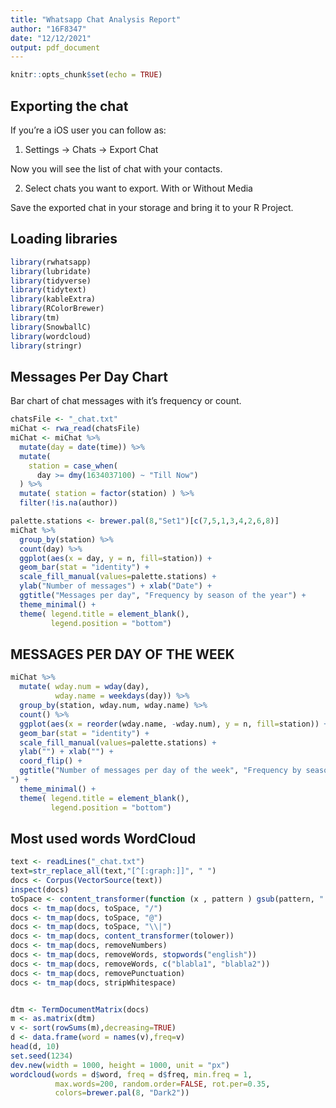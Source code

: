 ---
title: "Whatsapp Chat Analysis Report"
author: "16F8347"
date: "12/12/2021"
output: pdf_document
---

```{r setup, include=FALSE}
knitr::opts_chunk$set(echo = TRUE)
```

## Exporting the chat

If you're a iOS user you can follow as:

1. Settings -> Chats -> Export Chat

Now you will see the list of chat with your contacts.

2. Select chats you want to export.
With or Without Media

Save the exported chat in your storage and bring it to your R Project.

## Loading libraries

```{r message=FALSE, warning=FALSE}
library(rwhatsapp)
library(lubridate)
library(tidyverse)
library(tidytext)
library(kableExtra)
library(RColorBrewer)
library(tm)
library(SnowballC)
library(wordcloud)
library(stringr)

```

## Messages Per Day  Chart
Bar chart of chat messages with it's frequency or count.

```{r message=FALSE, warning=FALSE}
chatsFile <- "_chat.txt"
miChat <- rwa_read(chatsFile)
miChat <- miChat %>% 
  mutate(day = date(time)) %>% 
  mutate(
    station = case_when(
      day >= dmy(1634037100) ~ "Till Now")
  ) %>% 
  mutate( station = factor(station) ) %>% 
  filter(!is.na(author))

palette.stations <- brewer.pal(8,"Set1")[c(7,5,1,3,4,2,6,8)]
miChat %>% 
  group_by(station) %>% 
  count(day) %>%
  ggplot(aes(x = day, y = n, fill=station)) +
  geom_bar(stat = "identity") +
  scale_fill_manual(values=palette.stations) +
  ylab("Number of messages") + xlab("Date") +
  ggtitle("Messages per day", "Frequency by season of the year") +
  theme_minimal() +
  theme( legend.title = element_blank(), 
         legend.position = "bottom")

```

## MESSAGES PER DAY OF THE WEEK

```{r message=FALSE, warning=FALSE}

miChat %>% 
  mutate( wday.num = wday(day),
          wday.name = weekdays(day)) %>% 
  group_by(station, wday.num, wday.name) %>% 
  count() %>% 
  ggplot(aes(x = reorder(wday.name, -wday.num), y = n, fill=station)) +
  geom_bar(stat = "identity") +
  scale_fill_manual(values=palette.stations) +
  ylab("") + xlab("") +
  coord_flip() +
  ggtitle("Number of messages per day of the week", "Frequency by season of the year
") +
  theme_minimal() +
  theme( legend.title = element_blank(), 
         legend.position = "bottom")
```

## Most used words WordCloud

```{r}

text <- readLines("_chat.txt")
text=str_replace_all(text,"[^[:graph:]]", " ") 
docs <- Corpus(VectorSource(text))
inspect(docs)
toSpace <- content_transformer(function (x , pattern ) gsub(pattern, " ", x))
docs <- tm_map(docs, toSpace, "/")
docs <- tm_map(docs, toSpace, "@")
docs <- tm_map(docs, toSpace, "\\|")
docs <- tm_map(docs, content_transformer(tolower))
docs <- tm_map(docs, removeNumbers)
docs <- tm_map(docs, removeWords, stopwords("english"))
docs <- tm_map(docs, removeWords, c("blabla1", "blabla2"))
docs <- tm_map(docs, removePunctuation)
docs <- tm_map(docs, stripWhitespace)


dtm <- TermDocumentMatrix(docs)
m <- as.matrix(dtm)
v <- sort(rowSums(m),decreasing=TRUE)
d <- data.frame(word = names(v),freq=v)
head(d, 10)
set.seed(1234)
dev.new(width = 1000, height = 1000, unit = "px")
wordcloud(words = d$word, freq = d$freq, min.freq = 1,
          max.words=200, random.order=FALSE, rot.per=0.35, 
          colors=brewer.pal(8, "Dark2"))

```

